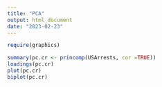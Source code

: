 ```yaml
---
title: "PCA"
output: html_document
date: "2023-02-23"
---
```


```r
require(graphics)

summary(pc.cr <- princomp(USArrests, cor =TRUE))
loadings(pc.cr)
plot(pc.cr)
biplot(pc.cr)
```



